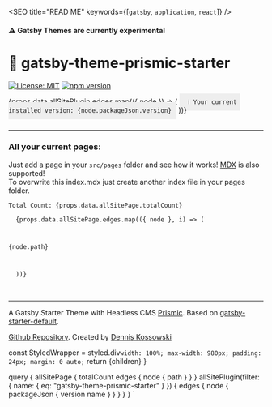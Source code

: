 

<SEO title="READ ME" keywords={[`gatsby`, `application`, `react`]} />

#### ⚠️ **Gatsby Themes are currently experimental**
# 🌈 **gatsby-theme-prismic-starter**

[![License: MIT](https://img.shields.io/badge/License-MIT-yellow.svg)](https://opensource.org/licenses/MIT)
[![npm version](https://badge.fury.io/js/gatsby-theme-prismic-starter.svg)](https://badge.fury.io/js/gatsby-theme-prismic-starter)
<div>
  {props.data.allSitePlugin.edges.map(({ node }) => (
    <code style="background-color: #eeeeee; padding: 10px;"> ℹ️ Your current installed version: {node.packageJson.version}</code>
  ))}
</div>

<br />

---

### All your current pages:

 Just add a page in your `src/pages` folder and see how it works! [MDX](https://gatsby-mdx.netlify.com/) is also supported! <br /> To overwrite this index.mdx just create another index file in your pages folder.

<div>
  <code>Total Count: {props.data.allSitePage.totalCount}</code>
</div>

<div>
  <code>
  {props.data.allSitePage.edges.map(({ node }, i) => (
    <Link to={node.path} key={props.i}>
      <p style={{ backgroundColor: '#fafbfc' }}>{node.path}</p>
    </Link>
  ))}
  </code>
</div>

<br />

---

A Gatsby Starter Theme with Headless CMS [Prismic](https://prismic.io). Based on [gatsby-starter-default](https://www.gatsbyjs.org/starters/gatsbyjs/gatsby-starter-default/).

[Github Repository](https://github.com/kossowski/gatsby-theme-prismic-starter). Created by [Dennis Kossowski](https://denniskossowski.de)

  const StyledWrapper = styled.div`
    width: 100%;
    max-width: 980px;
    padding: 24px;
    margin: 0 auto;
  `
  return <StyledWrapper>{children}</StyledWrapper>
}

  query {
    allSitePage {
      totalCount
      edges {
        node {
          path
        }
      }
    }
    allSitePlugin(filter: { name: { eq: "gatsby-theme-prismic-starter" } }) {
      edges {
        node {
          packageJson {
            version
            name
          }
        }
      }
    }
  }
`
